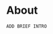 # About {.unnumbered}

`ADD BRIEF INTRO`

<!-- ## Outline -->

<!-- Current outline: -->

<!-- ``` -->
<!-- Executive summary -->

<!-- Preface -->
<!-- └── About VCHR and HFV -->
<!-- └── Acknowledgements -->
<!-- └── Scope of work and process -->

<!-- Introduction -->
<!-- └── Major changes since 2016 -->

<!-- Data and methodological notes -->
<!-- └── Quantitative analysis -->
<!-- └── Qualitative analysis -->

<!-- Important terms and references -->

<!-- Household characteristics -->
<!-- └── Household demographics -->
<!-- └── Household composition and living arrangement -->
<!-- └── Households by tenure -->

<!-- Market dynamics -->
<!-- └── Rental -->
<!-- └── Homeownership -->
<!-- └── Vacant housing -->

<!-- Housing affordability -->
<!-- └── Workforce housing affordability -->
<!-- └── Affordable housing -->
<!-- └── Owned/for─sale gap analysis -->
<!-- └── Naturally occurring affordable housing (NOAH) -->

<!-- Conclusions -->

<!-- Solutions -->
<!-- └── Overview -->
<!-- └── Strategic priorities -->
<!-- └── Easy wins -->
<!-- └── Background work -->

<!-- Appendices -->
<!-- └── Appendix 1: Public and expert engagement -->
<!-- └── Appendix 2: Workforce housing affordability analysis -->
<!-- └── Appendix 3: Naturally occurring affordable housing analysis -->
<!-- ``` -->

<!-- Revised outline? -->

<!-- ``` -->
<!-- Executive summary -->

<!-- Preface -->
<!-- └── About VCHR and HFV -->
<!-- └── Acknowledgements -->
<!-- └── Scope of work and process -->

<!-- Introduction -->
<!-- └── Major changes since 2016 -->
<!-- └── Data and methodological notes -->
<!--   └── Quantitative analysis -->
<!--   └── Qualitative analysis -->
<!-- └── Important terms and references -->

<!-- Household characteristics -->
<!-- └── Household demographics -->
<!-- └── Household composition and living arrangement -->
<!-- └── Households by tenure -->

<!-- Market dynamics -->
<!-- └── Rental -->
<!-- └── Homeownership -->
<!-- └── Vacant housing -->

<!-- Housing affordability -->
<!-- └── Workforce housing affordability -->
<!-- └── Affordable housing -->
<!-- └── Owned/for-sale gap analysis -->
<!-- └── Naturally occurring affordable housing (NOAH) -->

<!-- Conclusions -->

<!-- Solutions -->
<!-- └── Overview -->
<!-- └── Strategic priorities -->
<!-- └── Easy wins -->
<!-- └── Background work -->

<!-- Appendices -->
<!-- └── Appendix 1: Public and expert engagement -->
<!-- └── Appendix 2: Workforce housing affordability analysis -->
<!-- └── Appendix 3: Naturally occurring affordable housing analysis -->
<!-- ``` -->

<!-- {{< pagebreak >}} -->